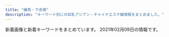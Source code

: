 ```yaml
---
title: "練馬・下赤塚"
description: "キーワード別にの巨乳アジアン・チャイナエステ嬢情報をまとめました。"
---
```


新着画像と新着キーワードをまとめています。
2021年02月09日の情報です。

<DmmAffiliateIns />
<KeywordTable
  shops={
    [
    {
        "img_links": [
            "http://tenpo2.iest.info/images/s1.jpg",
            "http://tenpo2.iest.info/photos/sites/25/2019/05/2019052301513957.jpg",
            "http://tenpo2.iest.info/photos/sites/25/2019/07/2019072405051973.jpg",
            "http://tenpo2.iest.info/images/info.jpg",
            "http://tenpo2.iest.info/images/s3.jpg",
            "http://tenpo2.iest.info/images/room1.jpg",
            "http://tenpo2.iest.info/images/room2.jpg",
            "http://tenpo2.iest.info/images/room4.jpg",
            "http://tenpo2.iest.info/photos/sites/25/2019/10/2019102807395780.jpg",
            "http://tenpo2.iest.info/images/s_staff.jpg",
            "http://tenpo2.iest.info/images/relax.jpg",
            "http://tenpo2.iest.info/photos/sites/25/2019/04/2019042608572293.jpg",
            "http://tenpo2.iest.info/images/mobile.jpg",
            "http://tenpo2.iest.info/photos/sites/25/2019/04/2019042906213045.jpg",
            "http://tenpo2.iest.info/photos/sites/25/2019/10/2019102807413363.jpg",
            "http://tenpo2.iest.info/photos/sites/25/2020/08/2020082020111794.jpg",
            "http://tenpo2.iest.info/photos/sites/25/2019/10/2019102807364817.jpg",
            "http://tenpo2.iest.info/images/s_pick.png",
            "http://tenpo2.iest.info/images/s_news.png",
            "http://tenpo2.iest.info/images/top.png",
            "http://tenpo2.iest.info/photos/sites/25/2020/08/2020082020101392.jpg",
            "http://tenpo2.iest.info/images/room3.jpg",
            "http://tenpo2.iest.info/photos/sites/25/2019/04/2019041206453392.jpg",
            "http://tenpo2.iest.info/images/new1.png"
        ],
        "url": "http://tenpo2.iest.info/",
        "keywords": {
            "C": 11,
            "87": 33,
            "86": 55,
            "85": 22,
            "D": 99
        },
        "name": "\u6e29",
        "station": "\u4e0a\u677f\u6a4b\u99c5\u5317\u53e3"
    },
    {
        "keywords": {
            "E": 4,
            "85": 2,
            "83": 1,
            "88": 1,
            "D": 8,
            "C": 19,
            "87": 5,
            "86": 3
        },
        "name": "\u59eb",
        "station": "\u6210\u5897\u99c5",
        "url": "http://anzu.abnavi.info/",
        "img_links": [
            "http://anzu.abnavi.info/images/top.jpg",
            "http://anzu.abnavi.info/photos/sites/35/2020/11/2020110503074787.jpg",
            "http://anzu.abnavi.info/photos/sites/35/2020/11/2020111701471573.jpg",
            "http://anzu.abnavi.info/images/end.png",
            "http://anzu.abnavi.info/images/s_news.png",
            "http://anzu.abnavi.info/images/room4.jpg",
            "http://anzu.abnavi.info/photos/sites/35/2020/11/2020111105580517.jpg",
            "http://anzu.abnavi.info/photos/sites/35/2021/02/2021020806393129.jpg",
            "http://anzu.abnavi.info/photos/sites/35/2020/11/2020110503074285.jpg",
            "http://anzu.abnavi.info/photos/sites/35/2021/01/2021010706402780.jpg",
            "http://anzu.abnavi.info/images/mobile.jpg",
            "http://anzu.abnavi.info/photos/sites/35/2020/10/2020103006583042.jpg",
            "http://anzu.abnavi.info/photos/sites/35/2020/10/2020103006583225.jpg",
            "http://anzu.abnavi.info/images/s_staff.jpg",
            "http://anzu.abnavi.info/images/news_bj3.jpg",
            "http://anzu.abnavi.info/photos/sites/35/2020/10/2020103006583256.jpg",
            "http://anzu.abnavi.info/images/room2.jpg",
            "http://anzu.abnavi.info/images/room3.jpg",
            "http://anzu.abnavi.info/photos/sites/35/2021/01/202101210807271.jpg",
            "http://anzu.abnavi.info/photos/sites/35/2021/01/2021012905114965.jpg",
            "http://anzu.abnavi.info/photos/sites/35/2020/10/2020103006583191.jpg",
            "http://anzu.abnavi.info/images/nbj3.jpg",
            "http://anzu.abnavi.info/images/room1.jpg",
            "http://anzu.abnavi.info/photos/sites/35/2020/11/2020111701471610.jpg",
            "http://anzu.abnavi.info/images/nbj1.jpg"
        ]
    },
    {
        "img_links": [
            "http://siesta.ests.jp/images/s-recriut.jpg",
            "http://siesta.ests.jp/images/mobile1.jpg",
            "http://siesta.ests.jp/images/news.jpg",
            "http://siesta.ests.jp/photos/sites/39/2021/01/2021011116333493.jpg",
            "http://siesta.ests.jp/photos/sites/39/2021/01/2021011116333321.jpg",
            "http://siesta.ests.jp/photos/sites/39/2021/01/2021011116333298.jpg",
            "http://siesta.ests.jp/images/acc1.jpg",
            "http://siesta.ests.jp/images/mobile.jpg",
            "http://siesta.ests.jp/images/pick.jpg",
            "http://siesta.ests.jp/images/s-staff.jpg",
            "http://siesta.ests.jp/images/info.jpg",
            "http://siesta.ests.jp/images/acc4.jpg",
            "http://siesta.ests.jp/images/top.png",
            "http://siesta.ests.jp/images/acc3.jpg",
            "http://siesta.ests.jp/images/acc2.jpg"
        ],
        "name": "\u30b7\u30a8\u30b9\u30bf",
        "keywords": {
            "D": 12,
            "88": 4,
            "85": 8
        },
        "station": "\u5927\u6cc9\u5b66\u5712\u99c5\u5317\u53e3",
        "url": "http://siesta.ests.jp/"
    },
    {
        "img_links": [
            "http://www.e-rakuraku.info/images/top.jpg",
            "http://www.e-rakuraku.info/images/tel.png",
            "http://www.e-rakuraku.info/images/g2.jpg",
            "http://www.e-rakuraku.info/images/nei_03.jpg",
            "http://www.e-rakuraku.info/images/tite-gallery.png",
            "http://www.e-rakuraku.info/images/sr.png",
            "http://www.e-rakuraku.info/images/tite-staff.png",
            "http://www.e-rakuraku.info/images/g5.jpg",
            "http://www.e-rakuraku.info/images/newt.png",
            "http://www.e-rakuraku.info/images/newfacet.png",
            "http://www.e-rakuraku.info/images/g1.jpg",
            "http://www.e-rakuraku.info/images/s1.png",
            "http://www.e-rakuraku.info/images/mobile.png",
            "http://www.e-rakuraku.info/images/huiyuan.png",
            "http://www.e-rakuraku.info/images/g0.jpg",
            "http://www.e-rakuraku.info/images/g3.jpg",
            "http://www.e-rakuraku.info/images/s2.png",
            "http://www.e-rakuraku.info/images/g4.jpg"
        ],
        "name": "\u697d\u697d",
        "url": "http://www.e-rakuraku.info/",
        "keywords": {
            "C": 13
        },
        "station": "\u4e2d\u6751\u6a4b\u99c5"
    },
    {
        "keywords": {
            "89": 2,
            "87": 1,
            "85": 1,
            "E": 1,
            "D": 3,
            "C": 1,
            "92": 2,
            "F": 1
        },
        "station": "\u7df4\u99ac\u99c5",
        "name": "\u591c\u306e\u30ac\u30fc\u30c7\u30f3",
        "img_links": [
            "http://koukoku.xyz/garden/css/staff06.jpg",
            "http://koukoku.xyz/garden/css/staff/staff06.jpg",
            "http://koukoku.xyz/garden/css/staff/staff05.jpg",
            "http://koukoku.xyz/garden/css/staff/staff002.jpg",
            "http://koukoku.xyz/garden/css/tel.png",
            "http://koukoku.xyz/garden/css/top04.jpg",
            "http://koukoku.xyz/garden/css/nav/nav03.png",
            "http://koukoku.xyz/garden/css/staff/staff004.jpg",
            "http://koukoku.xyz/garden/css/nav/nav06.png",
            "http://koukoku.xyz/garden/css/nav/nav04.png",
            "http://koukoku.xyz/garden/css/staff0002.jpg",
            "http://koukoku.xyz/garden/css/staff/staff05-b.jpg",
            "http://koukoku.xyz/garden/css/staff05.jpg",
            "http://koukoku.xyz/garden/css/staff/staff001.jpg",
            "http://koukoku.xyz/garden/css/left.jpg",
            "http://koukoku.xyz/garden/css/nav/nav05.png",
            "http://koukoku.xyz/garden/css/staff/staff003.jpg",
            "http://koukoku.xyz/garden/css/nav/nav01.png",
            "http://koukoku.xyz/garden/css/right.jpg",
            "http://koukoku.xyz/garden/css/staff001.jpg",
            "http://koukoku.xyz/garden/css/nav/nav02.png",
            "http://koukoku.xyz/garden/css/top01.jpg"
        ],
        "url": "http://koukoku.xyz/garden/"
    },
    {
        "keywords": {},
        "station": "\u4e0b\u8d64\u585a\u99c5\u5317\u53e3",
        "name": "\u7d05\u6708",
        "url": "http://www.es-kou.link/",
        "img_links": [
            "http://www.es-kou.link/images/b2.jpg",
            "http://www.es-kou.link/images/news.jpg",
            "http://www.es-kou.link/images/interior_t.jpg",
            "http://www.es-kou.link/images/3.jpg",
            "http://www.es-kou.link/images/mobile.jpg",
            "http://www.es-kou.link/img/nana1.jpg",
            "http://www.es-kou.link/images/1.jpg",
            "http://www.es-kou.link/images/info.png",
            "http://www.es-kou.link/images/2.jpg",
            "http://www.es-kou.link/images/int2.png",
            "http://www.es-kou.link/images/s1.png",
            "http://www.es-kou.link/img/satomi1.jpg",
            "http://www.es-kou.link/images/head.jpg",
            "http://www.es-kou.link/images/staff_t.jpg",
            "http://www.es-kou.link/images/b1.jpg",
            "http://www.es-kou.link/images/int1.png",
            "http://www.es-kou.link/img/mimi1.jpg",
            "http://www.es-kou.link/images/sys1.jpg",
            "http://www.es-kou.link/images/sys3.png",
            "http://www.es-kou.link/images/sys2.jpg"
        ]
    },
    {
        "station": "\u7df4\u99ac\u99c5",
        "keywords": {
            "89": 3,
            "C": 1,
            "87": 1,
            "D": 1
        },
        "name": "\u7518\u3048\u3093\u574a",
        "img_links": [
            "http://amaen.rankuens.com/css/staff/staff-01.jpg",
            "http://amaen.rankuens.com/css/staff/naiyo02.png",
            "http://amaen.rankuens.com/css/nav/nav05.png",
            "http://amaen.rankuens.com/css/right.png",
            "http://amaen.rankuens.com/css/head.jpg",
            "http://amaen.rankuens.com/css/nav/nav01.png",
            "http://amaen.rankuens.com/css/top01.jpg",
            "http://amaen.rankuens.com/css/nav/nav03.png",
            "http://amaen.rankuens.com/css/left.png",
            "http://amaen.rankuens.com/css/top04.jpg",
            "http://amaen.rankuens.com/css/top02.jpg",
            "http://amaen.rankuens.com/css/staff/naiyo01.png",
            "http://amaen.rankuens.com/css/staff/staff-02.jpg",
            "http://amaen.rankuens.com/css/staff/staff-003.jpg",
            "http://amaen.rankuens.com/css/staff/staff-004.jpg",
            "http://amaen.rankuens.com/css/nav/nav04.png",
            "http://amaen.rankuens.com/css/nav/nav06.png",
            "http://amaen.rankuens.com/css/nav/nav02.png"
        ],
        "url": "http://amaen.rankuens.com/"
    },
    {
        "station": "\u65b0\u685c\u53f0\u99c5",
        "img_links": [
            "https://static.wixstatic.com/media/56292f_3dc196c69ac04338b46a28f7dc0f4df2.jpg",
            "https://static.wixstatic.com/media/73ea4e_73ca4971bac34776a53c8b09526abe0d~mv2.jpg",
            "https://static.wixstatic.com/media/56292f_4d626237c2cd4806b0251dae4554758e.jpg",
            "https://static.wixstatic.com/media/73ea4e_4f276738c0354f93b87840e2d55be62b~mv2.png"
        ],
        "keywords": {},
        "url": "https://1270791003.wixsite.com/mysite/",
        "name": "\u697d\u3005"
    },
    {
        "station": "\u77f3\u795e\u4e95\u516c\u5712\u99c5\u5357\u53e3",
        "url": "http://aroma-p.info/",
        "keywords": {},
        "img_links": [],
        "name": "AROMA PLAZA \u30a2\u30ed\u30de\u30d7\u30e9\u30b6"
    },
    {
        "url": "http://moonlove.est-u.com/",
        "station": "\u7df4\u99ac\u99c5\u5317\u53e3",
        "name": "\u6708\u306e\u604b",
        "img_links": [
            "http://moonlove.est-u.com/images/index_15.jpg",
            "http://moonlove.est-u.com/staff/ayumi.jpg",
            "http://moonlove.est-u.com/images/index_07.jpg",
            "http://moonlove.est-u.com/images/index_02.jpg",
            "http://moonlove.est-u.com/images/index_10.jpg",
            "http://moonlove.est-u.com/images/s1.jpg",
            "http://moonlove.est-u.com/images/index_05.jpg",
            "http://moonlove.est-u.com/images/index_08.jpg",
            "http://moonlove.est-u.com/images/s8.jpg",
            "http://moonlove.est-u.com/images/index_17.jpg",
            "http://moonlove.est-u.com/images/index_12.jpg",
            "http://moonlove.est-u.com/images/index_19.jpg",
            "http://moonlove.est-u.com/images/index_04.jpg",
            "http://moonlove.est-u.com/staff/kaori.jpg",
            "http://moonlove.est-u.com/images/icon_000.jpg",
            "http://moonlove.est-u.com/images/s3.jpg",
            "http://moonlove.est-u.com/images/s4.jpg",
            "http://moonlove.est-u.com/images/staff_09.jpg",
            "http://moonlove.est-u.com/images/s6.jpg",
            "http://moonlove.est-u.com/images/index1_06.jpg",
            "http://moonlove.est-u.com/images/index3_06.jpg",
            "http://moonlove.est-u.com/images/index2_06.jpg",
            "http://moonlove.est-u.com/staff/sakura.jpg",
            "http://moonlove.est-u.com/images/index_16.jpg",
            "http://moonlove.est-u.com/staff/miki.jpg",
            "http://moonlove.est-u.com/images/s5.jpg",
            "http://moonlove.est-u.com/images/index_13.jpg",
            "http://moonlove.est-u.com/staff/nami.jpg",
            "http://moonlove.est-u.com/images/index_14.jpg"
        ],
        "keywords": {
            "C": 7
        }
    },
    {
        "station": "\u4e0b\u8d64\u585a\u99c5\u5317\u53e3",
        "url": "http://c-sakura.work/",
        "keywords": {},
        "name": "\u9577\u4e45*\u3061\u3087\u3046\u304d\u3085\u3046",
        "img_links": [
            "http://c-sakura.work/img/yuri1.jpg",
            "http://c-sakura.work/images/sys1.png",
            "http://c-sakura.work/images/2.jpg",
            "http://c-sakura.work/images/1.jpg",
            "http://c-sakura.work/images/interior_t.jpg",
            "http://c-sakura.work/images/int1.png",
            "http://c-sakura.work/images/news.png",
            "http://c-sakura.work/images/mobile.jpg",
            "http://c-sakura.work/images/tel.jpg",
            "http://c-sakura.work/images/int2.png",
            "http://c-sakura.work/img/yuyu1.jpg",
            "http://c-sakura.work/images/staff_t.jpg",
            "http://c-sakura.work/img/ami1.jpg",
            "http://c-sakura.work/images/info.png",
            "http://c-sakura.work/images/sisu.png",
            "http://c-sakura.work/images/head.jpg",
            "http://c-sakura.work/images/3.jpg"
        ]
    },
    {
        "name": "\u6696\u5fc3",
        "url": "http://www.hi-msg.com/dansin/",
        "station": "\u3068\u304d\u308f\u53f0\u99c5\u5357\u53e3",
        "keywords": {},
        "img_links": [
            "http://www.hi-msg.com/dansin/images/p-1.jpg",
            "http://www.hi-msg.com/dansin/images/end1.jpg",
            "http://www.hi-msg.com/dansin/images/top.jpg",
            "http://www.hi-msg.com/dansin/images/mobile.jpg",
            "http://www.hi-msg.com/dansin/images/p-6.jpg",
            "http://www.hi-msg.com/dansin/images/p-8.jpg",
            "http://www.hi-msg.com/dansin/images/p-5-1.jpg",
            "http://www.hi-msg.com/dansin/images/p-2-1.jpg",
            "http://www.hi-msg.com/dansin/images/p-7.jpg",
            "http://www.hi-msg.com/dansin/images/p-4-1.jpg",
            "http://www.hi-msg.com/dansin/images/p-6-1.jpg",
            "http://www.hi-msg.com/dansin/images/p-2.jpg",
            "http://www.hi-msg.com/dansin/images/nav.jpg",
            "http://www.hi-msg.com/dansin/images/s_face.jpg",
            "http://www.hi-msg.com/dansin/images/1.jpg",
            "http://www.hi-msg.com/dansin/images/s_news.jpg",
            "http://www.hi-msg.com/dansin/images/p-1-1.jpg",
            "http://www.hi-msg.com/dansin/images/s_info.jpg",
            "http://www.hi-msg.com/dansin/images/top1.jpg",
            "http://www.hi-msg.com/dansin/images/p-5.jpg",
            "http://www.hi-msg.com/dansin/images/s_pick.jpg",
            "http://www.hi-msg.com/dansin/images/p-4.jpg"
        ]
    },
    {
        "name": "\u30de\u30fc\u30ac\u30ec\u30c3\u30c8",
        "keywords": {
            "D": 84,
            "88": 24,
            "F": 12,
            "85": 36,
            "86": 24,
            "E": 36,
            "87": 12
        },
        "img_links": [
            "http://margaret.ests.jp/images/s_service.png",
            "http://margaret.ests.jp/images/s_pick.jpg",
            "http://margaret.ests.jp/photos/sites/29/2021/01/2021011511194654.jpg",
            "http://margaret.ests.jp/images/service4.jpg",
            "http://margaret.ests.jp/images/s_staff.png",
            "http://margaret.ests.jp/images/service3.jpg",
            "http://margaret.ests.jp/images/room4.jpg",
            "http://margaret.ests.jp/photos/sites/29/2020/08/2020080615352994.jpeg",
            "http://margaret.ests.jp/images/room3.jpg",
            "http://margaret.ests.jp/images/info.jpg",
            "http://margaret.ests.jp/photos/sites/29/2020/04/202004102157462.jpeg",
            "http://margaret.ests.jp/images/room2.jpg",
            "http://margaret.ests.jp/photos/sites/29/2020/06/202006301829174.jpeg",
            "http://margaret.ests.jp/photos/sites/29/2020/08/2020082222274080.jpeg",
            "http://margaret.ests.jp/photos/sites/29/2020/06/2020062814010219.jpeg",
            "http://margaret.ests.jp/images/room1.jpg",
            "http://margaret.ests.jp/images/top.jpg",
            "http://margaret.ests.jp/images/service2.jpg",
            "http://margaret.ests.jp/images/s_news.jpg",
            "http://margaret.ests.jp/photos/sites/29/2020/03/2020032709162529.jpg",
            "http://margaret.ests.jp/images/service1.jpg",
            "http://margaret.ests.jp/photos/sites/29/2020/04/2020041014190824.jpg",
            "http://margaret.ests.jp/photos/sites/29/2020/04/2020040205541033.jpg",
            "http://margaret.ests.jp/photos/sites/29/2020/04/202004081414540.jpg",
            "http://margaret.ests.jp/photos/sites/29/2020/05/202005281752578.jpg",
            "http://margaret.ests.jp/images/mobile.jpg"
        ],
        "url": "http://margaret.ests.jp/",
        "station": "\u685c\u53f0\u99c5\u5317\u53e3"
    },
    {
        "station": "\u4e0b\u8d64\u585a\u99c5\u5317\u53e3",
        "img_links": [
            "http://www.hanaest.net/images/r1.jpg",
            "http://www.hanaest.net/images/r2.jpg",
            "http://www.hanaest.net/images/ttl_qj.png",
            "http://www.hanaest.net/images/s2.jpg",
            "http://www.hanaest.net/up/uploads/20171005214644212.jpg",
            "http://www.hanaest.net/up/uploads/20161009222712tomo.jpg",
            "http://www.hanaest.net/up/uploads/20161128220158nao.jpg",
            "http://www.hanaest.net/images/header_bg.png",
            "http://www.hanaest.net/images/qj.png",
            "http://www.hanaest.net/images/news.png",
            "http://www.hanaest.net/up/uploads/20170621202142mimi.jpg",
            "http://www.hanaest.net/images/ttl_price.png",
            "http://www.hanaest.net/up/uploads/20171017081729nana.jpg",
            "http://www.hanaest.net/images/ttl_staff.png"
        ],
        "url": "http://www.hanaest.net/",
        "name": "\u83ef\uff5e\u306f\u306a\uff5e",
        "keywords": {}
    },
    {
        "img_links": [
            "http://www.relaxes.info/up/uploads/2017071800271212.jpg",
            "http://www.relaxes.info/images/ttl_staff.png",
            "http://www.relaxes.info/images/price.jpg",
            "http://www.relaxes.info/images/header_bg.png",
            "http://www.relaxes.info/images/s1.png",
            "http://www.relaxes.info/images/t1.png",
            "http://www.relaxes.info/images/ttl_price.png",
            "http://www.relaxes.info/up/uploads/20180315212810me.jpg",
            "http://www.relaxes.info/images/ttl_qj.png",
            "http://www.relaxes.info/up/uploads/20201028211704mm.jpg",
            "http://www.relaxes.info/images/rec.png",
            "http://www.relaxes.info/images/t2.png",
            "http://www.relaxes.info/images/info.jpg"
        ],
        "name": "\u8776",
        "keywords": {},
        "url": "http://www.relaxes.info/",
        "station": "\u4e0a\u677f\u6a4b\u99c5\u5317\u53e3"
    },
    {
        "img_links": [
            "http://www.es-yas.click/img/aya1.jpg",
            "http://www.es-yas.click/images/mobile.jpg",
            "http://www.es-yas.click/images/int2.png",
            "http://www.es-yas.click/images/s1.png",
            "http://www.es-yas.click/images/sirase.jpg",
            "http://www.es-yas.click/images/news.jpg",
            "http://www.es-yas.click/images/sys1.png",
            "http://www.es-yas.click/images/interior_t.jpg",
            "http://www.es-yas.click/images/info.png",
            "http://www.es-yas.click/images/3.jpg",
            "http://www.es-yas.click/images/head.jpg",
            "http://www.es-yas.click/images/1.jpg",
            "http://www.es-yas.click/images/sys2.png",
            "http://www.es-yas.click/images/ac1.png",
            "http://www.es-yas.click/images/int1.png",
            "http://www.es-yas.click/images/staff_t.jpg",
            "http://www.es-yas.click/img/sayuri1.jpg",
            "http://www.es-yas.click/images/tel.jpg",
            "http://www.es-yas.click/img/risa1.jpg",
            "http://www.es-yas.click/images/newface.png",
            "http://www.es-yas.click/images/2.jpg"
        ],
        "name": "\u30b9\u30a6\u30a3\u30fc\u30c8",
        "station": "\u4e2d\u6751\u6a4b\u99c5\u5357\u53e3",
        "url": "http://www.es-yas.click/",
        "keywords": {}
    },
    {
        "name": "\u7dd1",
        "keywords": {
            "D": 2,
            "F": 2,
            "88": 3,
            "87": 5,
            "C": 16,
            "89": 1,
            "E": 5
        },
        "img_links": [
            "http://midori-massage.work/img/ss3.jpg",
            "http://midori-massage.work/img/ss20.jpg",
            "http://midori-massage.work/img/ss33.jpg",
            "http://midori-massage.work/img/ss19.jpg",
            "http://midori-massage.work/img/st56.jpg",
            "http://midori-massage.work/img/ss40.jpg",
            "http://midori-massage.work/img/ss12.jpg",
            "http://midori-massage.work/img/s50.png",
            "http://midori-massage.work/img/a3.jpg",
            "http://midori-massage.work/img/st50.jpg",
            "http://midori-massage.work/img/ss46.jpg",
            "http://midori-massage.work/img/st55.jpg",
            "http://midori-massage.work/img/ss45.jpg",
            "http://midori-massage.work/img/st52.jpg",
            "http://midori-massage.work/img/ss13.jpg",
            "http://midori-massage.work/img/ss21.jpg",
            "http://midori-massage.work/img/a1.jpg",
            "http://midori-massage.work/img/ss14.jpg",
            "http://midori-massage.work/img/s47.png",
            "http://midori-massage.work/img/s52.png",
            "http://midori-massage.work/img/ss8.jpg",
            "http://midori-massage.work/img/ss37.jpg",
            "http://midori-massage.work/img/ss42.jpg",
            "http://midori-massage.work/img/ss44.jpg",
            "http://midori-massage.work/img/ss54.jpg",
            "http://midori-massage.work/img/ss38.jpg",
            "http://midori-massage.work/img/ss16.jpg",
            "http://midori-massage.work/img/botton.jpg",
            "http://midori-massage.work/img/ss51.jpg",
            "http://midori-massage.work/img/ss57.jpg",
            "http://midori-massage.work/img/ss4.jpg",
            "http://midori-massage.work/img/ss30.jpg",
            "http://midori-massage.work/img/ss23.jpg",
            "http://midori-massage.work/img/s56.png",
            "http://midori-massage.work/img/ss6.jpg",
            "http://midori-massage.work/img/ss28.jpg",
            "http://midori-massage.work/img/ss41.jpg",
            "http://midori-massage.work/img/ss43.jpg",
            "http://midori-massage.work/img/ss52.jpg",
            "http://midori-massage.work/img/ss25.jpg",
            "http://midori-massage.work/img/ss26.jpg",
            "http://midori-massage.work/img/ss50.jpg",
            "http://midori-massage.work/img/ss49.jpg",
            "http://midori-massage.work/img/fla-2.jpg",
            "http://midori-massage.work/img/ss9.jpg",
            "http://midori-massage.work/img/s55.png",
            "http://midori-massage.work/img/ss55.jpg",
            "http://midori-massage.work/img/st53.jpg",
            "http://midori-massage.work/img/ss34.jpg",
            "http://midori-massage.work/img/ss29.jpg",
            "http://midori-massage.work/img/ss17.jpg",
            "http://midori-massage.work/img/ss5.jpg",
            "http://midori-massage.work/img/st056.jpg",
            "http://midori-massage.work/img/ss32.jpg",
            "http://midori-massage.work/img/st49.jpg",
            "http://midori-massage.work/img/s54.png",
            "http://midori-massage.work/img/ss48.jpg",
            "http://midori-massage.work/img/st54.jpg",
            "http://midori-massage.work/img/s57.png",
            "http://midori-massage.work/img/ss7.jpg",
            "http://midori-massage.work/img/ss36.jpg",
            "http://midori-massage.work/img/ss15.jpg",
            "http://midori-massage.work/img/ss2.jpg",
            "http://midori-massage.work/img/ss35.jpg",
            "http://midori-massage.work/img/ss47.jpg",
            "http://midori-massage.work/img/ss1.jpg",
            "http://midori-massage.work/img/st57.jpg",
            "http://midori-massage.work/img/s49.png",
            "http://midori-massage.work/img/ss39.jpg",
            "http://midori-massage.work/img/ss24.jpg",
            "http://midori-massage.work/img/mo.png",
            "http://midori-massage.work/img/ss22.jpg",
            "http://midori-massage.work/img/fla-1.jpg",
            "http://midori-massage.work/img/ss53.jpg",
            "http://midori-massage.work/img/ss56.jpg",
            "http://midori-massage.work/img/st47.jpg",
            "http://midori-massage.work/img/ss31.jpg",
            "http://midori-massage.work/img/s53.png",
            "http://midori-massage.work/img/ss10.jpg",
            "http://midori-massage.work/img/ss18.jpg",
            "http://midori-massage.work/img/a2.jpg"
        ],
        "station": "\u8981\u753a\u99c55\u756a\u51fa\u53e3",
        "url": "http://midori-massage.work/"
    },
    {
        "url": "http://giuytor.xyz/",
        "keywords": {
            "\u4e73": 9
        },
        "img_links": [
            "http://giuytor.xyz/uploads/201210/1-2012101602095L.jpg",
            "http://giuytor.xyz/webstyle/line2.png",
            "http://giuytor.xyz/webstyle/sign.png",
            "http://giuytor.xyz/uploads/201210/1-201210163253163.jpg",
            "http://giuytor.xyz/webstyle/line3.png",
            "http://giuytor.xyz/webstyle/line6.png",
            "http://giuytor.xyz/webstyle/sign(2).png",
            "http://giuytor.xyz/webstyle/line5.png",
            "http://giuytor.xyz/uploads/201026/1-2010261A409633.jpg",
            "http://giuytor.xyz/webstyle/call(1).jpg",
            "http://giuytor.xyz/webstyle/mobile_01.png",
            "http://giuytor.xyz/uploads/201027/1-20102G2423W16.jpg",
            "http://giuytor.xyz/uploads/201027/1-20102G24150649.jpg",
            "http://giuytor.xyz/webstyle/mobile_02.png",
            "http://giuytor.xyz/uploads/201030/1-201030101635910.jpg",
            "http://giuytor.xyz/uploads/201027/1-20102G24336356.jpg",
            "http://giuytor.xyz/webstyle/sign(1).png",
            "http://giuytor.xyz/uploads/201026/1-2010261A21I03.jpg",
            "http://giuytor.xyz/uploads/201026/1-201026164952248.jpg",
            "http://giuytor.xyz/uploads/201112/1-20111210002S57.jpg",
            "http://giuytor.xyz/webstyle/line4.png",
            "http://giuytor.xyz/uploads/201027/1-20102G24525a5.jpg",
            "http://giuytor.xyz/webstyle/call.jpg",
            "http://giuytor.xyz/uploads/201027/1-20102G24601461.jpg",
            "http://giuytor.xyz/webstyle/notice.png",
            "http://giuytor.xyz/webstyle/line1.png",
            "http://giuytor.xyz/uploads/201027/1-20102G24422144.jpg"
        ],
        "name": "\u30d0\u30d3",
        "station": "\u7df4\u99ac\u99c5A1\u51fa\u53e3"
    },
    {
        "keywords": {
            "D": 4,
            "86": 3,
            "87": 1
        },
        "img_links": [
            "http://www.seoul.esjp.info/img/nav-001.png",
            "http://www.seoul.esjp.info/img/change-006.png",
            "http://www.seoul.esjp.info/img/foot.png",
            "http://www.seoul.esjp.info/files/001.jpg",
            "http://www.seoul.esjp.info/img/change-001.png",
            "http://www.seoul.esjp.info/files/010.jpg",
            "http://www.seoul.esjp.info/img/nav-006.png",
            "http://www.seoul.esjp.info/files/006.jpg",
            "http://www.seoul.esjp.info/img/change-002.png",
            "http://www.seoul.esjp.info/img/recuit.png",
            "http://www.seoul.esjp.info/files/008.jpg",
            "http://www.seoul.esjp.info/files/004.jpg",
            "http://www.seoul.esjp.info/img/nav-004.png",
            "http://www.seoul.esjp.info/img/change-004.png",
            "http://www.seoul.esjp.info/files/011.jpg",
            "http://www.seoul.esjp.info/files/012.jpg",
            "http://www.seoul.esjp.info/img/nav-005.png",
            "http://www.seoul.esjp.info/img/main-top01.png",
            "http://www.seoul.esjp.info/files/013.jpg",
            "http://www.seoul.esjp.info/img/main-top03.png",
            "http://www.seoul.esjp.info/files/003.jpg",
            "http://www.seoul.esjp.info/img/change-005.png",
            "http://www.seoul.esjp.info/img/change-003.png",
            "http://www.seoul.esjp.info/files/005.jpg",
            "http://www.seoul.esjp.info/img/nav-003.png",
            "http://www.seoul.esjp.info/img/head.png",
            "http://www.seoul.esjp.info/files/015.jpg",
            "http://www.seoul.esjp.info/img/nav-002.png",
            "http://www.seoul.esjp.info/files/007.jpg"
        ],
        "name": "\u7652\u3057\u306e\u90e8\u5c4b",
        "url": "http://www.seoul.esjp.info/",
        "station": "\u7df4\u99ac\u99c5\u897f\u53e3"
    },
    {
        "station": "\u6771\u6b66\u7df4\u99ac\u99c5\u5317\u53e3",
        "url": "http://nymphe-est.biz/",
        "name": "\u59eb\u306e\u3086\u3073\u3055\u304d",
        "img_links": [
            "http://nymphe-est.biz/images/spt.png",
            "http://nymphe-est.biz/images/bur.jpg",
            "http://nymphe-est.biz/images/tit4.jpg",
            "http://nymphe-est.biz/images/top.png",
            "http://nymphe-est.biz/images/bul.jpg",
            "http://nymphe-est.biz/images/m2.png",
            "http://nymphe-est.biz/images/m5.png",
            "http://nymphe-est.biz/images/tit6.jpg",
            "http://nymphe-est.biz/images/m6.png",
            "http://nymphe-est.biz/images/m4.png",
            "http://nymphe-est.biz/images/cg01.jpg",
            "http://nymphe-est.biz/images/stat.jpg",
            "http://nymphe-est.biz/images/tm.jpg",
            "http://nymphe-est.biz/images/accl.jpg",
            "http://nymphe-est.biz/images/no.png",
            "http://nymphe-est.biz/images/fla.jpg",
            "http://nymphe-est.biz/images/tit5.jpg",
            "http://nymphe-est.biz/images/tit3.jpg",
            "http://nymphe-est.biz/images/tit2.jpg",
            "http://nymphe-est.biz/images/stal.jpg",
            "http://nymphe-est.biz/images/m3.png",
            "http://nymphe-est.biz/images/cg03.jpg",
            "http://nymphe-est.biz/images/m1.png",
            "http://nymphe-est.biz/images/cg02.jpg"
        ],
        "keywords": {
            "E": 1,
            "D": 2
        }
    },
    {
        "img_links": [
            "http://mannmaru.xyz/uploads/210105/1-210105124QM16.jpg",
            "http://mannmaru.xyz/uploads/201006/1-201006104306102.jpg",
            "http://mannmaru.xyz/style/images/room1.jpg",
            "http://mannmaru.xyz/uploads/210201/1-21020110402L62.jpg",
            "http://mannmaru.xyz/uploads/201214/1-201214140532633.jpg",
            "http://mannmaru.xyz/style/images/staff_line.png",
            "http://mannmaru.xyz/uploads/201112/1-2011120U33N31.jpg",
            "http://mannmaru.xyz/uploads/210201/1-210201104555H2.jpg",
            "http://mannmaru.xyz/uploads/210118/1-21011P91210456.jpg",
            "http://mannmaru.xyz/plus/images/room5.jpg",
            "http://mannmaru.xyz/uploads/201020/1-2010200TF4347.jpg",
            "http://mannmaru.xyz/uploads/201111/1-201111132553140.jpg",
            "http://mannmaru.xyz/style/images/mobile.jpg",
            "http://mannmaru.xyz/style/images/girl-z1.jpg",
            "http://mannmaru.xyz/uploads/201112/1-2011120U32Q21.jpg",
            "http://mannmaru.xyz/uploads/200908/1-200ZQ30412239.jpg",
            "http://mannmaru.xyz/uploads/201020/1-2010200TG3423.jpg",
            "http://mannmaru.xyz/uploads/201106/1-201106163411121.jpg",
            "http://mannmaru.xyz/uploads/201028/1-20102Q24S0942.jpg",
            "http://mannmaru.xyz/uploads/201111/1-2011111325441M.jpg",
            "http://mannmaru.xyz/uploads/201130/1-20113009355I62.jpg",
            "http://mannmaru.xyz/style/images/room2.jpg",
            "http://mannmaru.xyz/uploads/201010/1-2010101A4532c.jpg",
            "http://mannmaru.xyz/uploads/201020/1-2010200T649248.jpg",
            "http://mannmaru.xyz/uploads/201130/1-20113009354V96.jpg",
            "http://mannmaru.xyz/style/images/room4.jpg",
            "http://mannmaru.xyz/uploads/210201/1-210201103ZbG.jpg",
            "http://mannmaru.xyz/uploads/200908/1-200ZQ30400545.jpg",
            "http://mannmaru.xyz/uploads/210115/1-2101151H414522.jpg",
            "http://mannmaru.xyz/uploads/201028/1-20102Q24PXb.jpg",
            "http://mannmaru.xyz/uploads/200930/1-200930092325118.jpg",
            "http://mannmaru.xyz/style/images/top.png",
            "http://mannmaru.xyz/uploads/210201/1-2102011039521I.jpg",
            "http://mannmaru.xyz/style/images/dt.jpg",
            "http://mannmaru.xyz/uploads/210118/1-21011P9140L03.jpg",
            "http://mannmaru.xyz/uploads/201106/1-201106163420503.jpg",
            "http://mannmaru.xyz/uploads/201026/1-201026095440P8.jpg",
            "http://mannmaru.xyz/uploads/201214/1-2012141405532C.jpg",
            "http://mannmaru.xyz/uploads/201028/1-20102Q24R2Y7.jpg",
            "http://mannmaru.xyz/uploads/200930/1-20093009233O42.jpg",
            "http://mannmaru.xyz/uploads/200912/1-200912152551K9.jpg",
            "http://mannmaru.xyz/style/images/room3.jpg",
            "http://mannmaru.xyz/style/images/bj3.png",
            "http://mannmaru.xyz/uploads/201226/1-20122616061Aa.jpg",
            "http://mannmaru.xyz/uploads/201006/1-201006104331a4.jpg",
            "http://mannmaru.xyz/uploads/210105/1-210105124T2148.jpg",
            "http://mannmaru.xyz/uploads/201130/1-20113009352G24.jpg",
            "http://mannmaru.xyz/uploads/200930/1-200930092346129.jpg",
            "http://mannmaru.xyz/uploads/210105/1-210105124S0643.jpg",
            "http://mannmaru.xyz/uploads/201212/1-201212152243942.jpg",
            "http://mannmaru.xyz/uploads/210201/1-21020110453K96.jpg",
            "http://mannmaru.xyz/uploads/201006/1-201006104323245.jpg",
            "http://mannmaru.xyz/uploads/201112/1-2011120U259211.jpg",
            "http://mannmaru.xyz/style/images/girl-z2.jpg",
            "http://mannmaru.xyz/uploads/201214/1-201214140544N0.jpg",
            "http://mannmaru.xyz/uploads/201111/1-201111132535H6.jpg",
            "http://mannmaru.xyz/uploads/200908/1-200ZQ304213L.jpg",
            "http://mannmaru.xyz/uploads/201106/1-2011061633492c.jpg",
            "http://mannmaru.xyz/style/images/end.jpg",
            "http://mannmaru.xyz/uploads/210118/1-21011P913545J.jpg",
            "http://mannmaru.xyz/uploads/210201/1-210201104603c3.jpg"
        ],
        "url": "http://mannmaru.xyz/",
        "name": "\u5348\u5f8c\u306e\u591c",
        "keywords": {
            "C": 26,
            "E": 1,
            "D": 18,
            "94": 1,
            "G": 1,
            "88": 1,
            "86": 18
        },
        "station": "\u6210\u5897\u99c5\u5317\u53e3"
    },
    {
        "img_links": [
            "https://kachofugetsu.ests.jp/images/link_nav02.jpg",
            "https://kachofugetsu.ests.jp/images/room2.jpg",
            "https://kachofugetsu.ests.jp/images/footer.jpg",
            "https://kachofugetsu.ests.jp/images/room4.jpg",
            "https://kachofugetsu.ests.jp/photos/sites/18/2021/01/2021011210015951.jpg",
            "https://kachofugetsu.ests.jp/images/tit_staff.jpg",
            "https://kachofugetsu.ests.jp/images/link_nav04.jpg",
            "https://kachofugetsu.ests.jp/photos/sites/18/2021/01/2021011210015989.jpg",
            "https://kachofugetsu.ests.jp/images/link_nav01.jpg",
            "https://kachofugetsu.ests.jp/images/link_nav05.jpg",
            "https://kachofugetsu.ests.jp/images/link_nav06.jpg",
            "https://kachofugetsu.ests.jp/photos/sites/18/2021/01/2021011210020128.jpg",
            "https://kachofugetsu.ests.jp/images/tit_news.png",
            "https://kachofugetsu.ests.jp/images/room1.jpg",
            "https://kachofugetsu.ests.jp/photos/sites/18/2021/01/2021011210020045.jpg",
            "https://kachofugetsu.ests.jp/images/room3.jpg",
            "https://kachofugetsu.ests.jp/images/link_nav03.jpg",
            "https://kachofugetsu.ests.jp/images/top.jpg"
        ],
        "station": "\u6210\u5897\u99c5",
        "url": "https://kachofugetsu.ests.jp/",
        "name": "\u82b1\u9ce5\u98a8\u6708",
        "keywords": {
            "86": 10,
            "D": 20,
            "C": 11,
            "85": 10
        }
    },
    {
        "img_links": [
            "http://www.nerima-rose.com/images/staff/17/riri.jpg",
            "http://www.nerima-rose.com/images/shop/11.jpg",
            "http://www.nerima-rose.com/images/rosa-sys_04.jpg",
            "http://www.nerima-rose.com/images/images/sys2018_06.jpg",
            "http://www.nerima-rose.com/images/rosa-sys_09a.jpg",
            "http://www.nerima-rose.com/images/sys3.jpg",
            "http://www.nerima-rose.com/images/staff/16/misaki2.jpg",
            "http://www.nerima-rose.com/images/index-rosa_09.jpg",
            "http://www.nerima-rose.com/images/nav/nav-acc.jpg",
            "http://www.nerima-rose.com/images/aroma/r1.jpg",
            "http://www.nerima-rose.com/images/aroma/r3.jpg",
            "http://www.nerima-rose.com/images/shop/h1.jpg",
            "http://www.nerima-rose.com/images/shop/4/s1.jpg",
            "http://www.nerima-rose.com/images/rosa-pindao_09.jpg",
            "http://www.nerima-rose.com/images/aroma/r2.jpg",
            "http://www.nerima-rose.com/images/shop/3/sh1.jpg",
            "http://www.nerima-rose.com/images/staff/17/2/ena.jpg",
            "http://www.nerima-rose.com/images/staff/17/2/nana.png",
            "http://www.nerima-rose.com/images/index-rosa_02.jpg",
            "http://www.nerima-rose.com/images/staff/16/kaori2.jpg",
            "http://www.nerima-rose.com/images/staff/16/aya2.jpg",
            "http://www.nerima-rose.com/images/nav/nav-rec.jpg",
            "http://www.nerima-rose.com/images/images/sys2018_03.jpg",
            "http://www.nerima-rose.com/cgi-bin/topics/img/16-1.jpg",
            "http://www.nerima-rose.com/images/index-rosa_04.jpg",
            "http://www.nerima-rose.com/images/rosa-pindao_07.jpg",
            "http://www.nerima-rose.com/images/staff/17/2/kina.jpg"
        ],
        "name": "ROSE",
        "url": "http://www.nerima-rose.com/",
        "keywords": {
            "C": 8
        },
        "station": "\u7df4\u99ac\u99c5\u5357\u53e3"
    },
    {
        "name": "Kawaii\u604b\u4eba",
        "url": "http://www.kawaii.mensest.com/",
        "img_links": [
            "http://www.kawaii.mensest.com/images/icon_tel.png",
            "http://www.kawaii.mensest.com/images/btn2.png",
            "http://www.kawaii.mensest.com/images/icon_staff.png",
            "http://www.kawaii.mensest.com/common/images/photo02.jpg",
            "http://www.kawaii.mensest.com/images/icon_concept.png",
            "http://www.kawaii.mensest.com/common/images/photo01.jpg",
            "http://www.kawaii.mensest.com/files/012.jpg",
            "http://www.kawaii.mensest.com/files/009.jpg",
            "http://www.kawaii.mensest.com/files/010.jpg",
            "http://www.kawaii.mensest.com/files/011.jpg",
            "http://www.kawaii.mensest.com/images/icon_top.png",
            "http://www.kawaii.mensest.com/images/end-info.png",
            "http://www.kawaii.mensest.com/images/mainImg_sub.jpg",
            "http://www.kawaii.mensest.com/images/icon_info.png",
            "http://www.kawaii.mensest.com/common/images/photo03.jpg"
        ],
        "keywords": {
            "87": 4,
            "D": 4
        },
        "station": "\u7df4\u99ac\u99c5\u4e2d\u592e\u53e3"
    },
    {
        "station": "\u5927\u6cc9\u5b66\u5712\u99c5",
        "url": "http://lachesis.este88.com/",
        "keywords": {
            "C": 4,
            "93": 1,
            "87": 1,
            "G": 1,
            "95": 1,
            "88": 1,
            "91": 2,
            "83": 2,
            "84": 1,
            "80": 1,
            "F": 3,
            "86": 1,
            "D": 3
        },
        "name": "\u30e9\u30b1\u30b7\u30b9\u5927\u6cc9\u5b66\u5712",
        "img_links": [
            "http://lachesis.este88.com/gals/miku1.jpg",
            "https://lachesis.este88.com/images/info5.jpg",
            "http://lachesis.este88.com/gals/minami1.jpg",
            "http://lachesis.este88.com/images/info5.jpg",
            "http://lachesis.este88.com/gals/narumi1.jpg",
            "http://lachesis.este88.com/gals/miku3.jpg",
            "http://lachesis.este88.com/gals/narumi2.jpg",
            "http://lachesis.este88.com/gals/tumugi1.jpg",
            "http://lachesis.este88.com/gals/miho3.jpg",
            "http://lachesis.este88.com/images/sysh3bar.png",
            "http://momipara.jp/img/link/momi234.jpg",
            "https://lachesis.este88.com/gals/miho1.jpg",
            "http://lachesis.este88.com/gals/tumugi2.jpg",
            "http://lachesis.este88.com/gals/rinnka2.jpg",
            "http://lachesis.este88.com/gals/minami2.jpg",
            "https://lachesis.este88.com/gals/tumugi1.jpg",
            "http://lachesis.este88.com/gals/mao1.jpg",
            "http://lachesis.este88.com/gals/aoi3.jpg",
            "https://lachesis.este88.com/images/bg_header.jpg",
            "https://lachesis.este88.com/gals/narumi1.jpg",
            "http://lachesis.este88.com/gals/itika2.jpg",
            "https://lachesis.este88.com/gals/aoi1.jpg",
            "https://lachesis.este88.com/images/line.jpg",
            "https://lachesis.este88.com/gals/rinnka1.jpg",
            "http://lachesis.este88.com/images/bg_header3.jpg",
            "http://lachesis.este88.com/gals/miho2.jpg",
            "http://lachesis.este88.com/gals/miho1.jpg",
            "https://lachesis.este88.com/gals/minami1.jpg",
            "https://lachesis.este88.com/gals/maria1.jpg",
            "http://lachesis.este88.com/gals/itika3.jpg",
            "http://lachesis.este88.com/images/bg_header.jpg",
            "http://lachesis.este88.com/gals/narumi3.jpg",
            "https://lachesis.este88.com/gals/itika1.jpg",
            "https://lachesis.este88.com/images/bg_header3.jpg",
            "https://lachesis.este88.com/gals/mao1.jpg",
            "http://lachesis.este88.com/gals/rinnka3.jpg",
            "https://lachesis.este88.com/gals/miku1.jpg",
            "https://lachesis.este88.com/images/sysh3bar.png",
            "http://lachesis.este88.com/gals/sayaka1.jpg",
            "http://lachesis.este88.com/gals/mao2.jpg",
            "http://lachesis.este88.com/gals/maria1.jpg",
            "http://lachesis.este88.com/gals/sayaka3.jpg",
            "http://lachesis.este88.com/gals/aoi2.jpg",
            "http://lachesis.este88.com/gals/itika1.jpg",
            "http://lachesis.este88.com/gals/tumugi3.jpg",
            "http://lachesis.este88.com/gals/narumi4.jpg",
            "https://lachesis.este88.com/gals/sayaka1.jpg",
            "http://lachesis.este88.com/gals/rinnka4.jpg",
            "http://lachesis.este88.com/gals/aoi1.jpg",
            "http://lachesis.este88.com/gals/miku2.jpg",
            "http://lachesis.este88.com/images/line.jpg",
            "http://lachesis.este88.com/gals/rinnka1.jpg",
            "http://lachesis.este88.com/gals/sayaka2.jpg"
        ]
    },
    {
        "img_links": [
            "http://ponfu-massage.work/img/st18.jpg",
            "http://ponfu-massage.work/img/sta38.jpg",
            "http://ponfu-massage.work/img/acc10.jpg",
            "http://ponfu-massage.work/img/s43.jpg",
            "http://ponfu-massage.work/img/sta39.jpg",
            "http://ponfu-massage.work/img/sta30.jpg",
            "http://ponfu-massage.work/img/st43.jpg",
            "http://ponfu-massage.work/img/sta35.jpg",
            "http://ponfu-massage.work/img/st28.jpg",
            "http://ponfu-massage.work/img/s41.jpg",
            "http://ponfu-massage.work/img/st44.jpg",
            "http://ponfu-massage.work/img/sta43.jpg",
            "http://ponfu-massage.work/img/acc1.jpg",
            "http://ponfu-massage.work/img/st45.jpg",
            "http://ponfu-massage.work/img/sta44.jpg",
            "http://ponfu-massage.work/img/acc4.jpg",
            "http://ponfu-massage.work/img/st37.jpg",
            "http://ponfu-massage.work/img/s38.jpg",
            "http://ponfu-massage.work/img/s37.jpg",
            "http://ponfu-massage.work/img/s44.jpg",
            "http://ponfu-massage.work/img/acc3.jpg",
            "http://ponfu-massage.work/img/s40.jpg",
            "http://ponfu-massage.work/img/acc9.jpg",
            "http://ponfu-massage.work/img/s30.jpg",
            "http://ponfu-massage.work/img/sta37.jpg",
            "http://ponfu-massage.work/img/sta41.jpg",
            "http://ponfu-massage.work/img/sta40.jpg",
            "http://ponfu-massage.work/img/acc8.jpg",
            "http://ponfu-massage.work/img/sta45.jpg",
            "http://ponfu-massage.work/img/st30.jpg",
            "http://ponfu-massage.work/img/sta42.jpg",
            "http://ponfu-massage.work/img/sta28.jpg",
            "http://ponfu-massage.work/img/st41.jpg",
            "http://ponfu-massage.work/img/botton.jpg",
            "http://ponfu-massage.work/img/st39.jpg",
            "http://ponfu-massage.work/img/acc5.jpg",
            "http://ponfu-massage.work/img/acc6.jpg",
            "http://ponfu-massage.work/img/campian.jpg",
            "http://ponfu-massage.work/img/acc2.jpg",
            "http://ponfu-massage.work/img/st35.jpg",
            "http://ponfu-massage.work/img/acc7.jpg",
            "http://ponfu-massage.work/img/st38.jpg",
            "http://ponfu-massage.work/img/s42.jpg",
            "http://ponfu-massage.work/img/st42.jpg",
            "http://ponfu-massage.work/img/s45.jpg",
            "http://ponfu-massage.work/img/s39.jpg",
            "http://ponfu-massage.work/img/st40.jpg"
        ],
        "station": "\u7df4\u99ac\u99c5\u897f\u53e3",
        "url": "http://ponfu-massage.work/",
        "name": "\u30dd\u30f3\u30d5\u30fc",
        "keywords": {
            "E": 1,
            "C": 22,
            "F": 1,
            "84": 1,
            "89": 1,
            "85": 3,
            "87": 4,
            "D": 10,
            "88": 4
        }
    },
    {
        "station": "\u7df4\u99ac\u99c5\u5357\u53e3",
        "img_links": [
            "http://himawari.est-u.com/staff/izumi.jpg",
            "http://himawari.est-u.com/staff/asuka.jpg",
            "http://himawari.est-u.com/staff/eri.jpg",
            "http://himawari.est-u.com/staff/sakura.jpg",
            "http://himawari.est-u.com/staff/yuki.jpg",
            "http://himawari.est-u.com/images/index_04.jpg",
            "http://himawari.est-u.com/images/down.jpg",
            "http://himawari.est-u.com/images/a1.jpg",
            "http://himawari.est-u.com/staff/miyuki.jpg",
            "http://himawari.est-u.com/images/index2_08.jpg",
            "http://himawari.est-u.com/staff/umi.jpg",
            "http://himawari.est-u.com/images/index_10.jpg",
            "http://himawari.est-u.com/images/index_08.jpg",
            "http://himawari.est-u.com/staff/nami.jpg",
            "http://himawari.est-u.com/images/therpist.jpg",
            "http://himawari.est-u.com/images/a2.jpg",
            "http://himawari.est-u.com/images/index_02.jpg"
        ],
        "name": "\u3072\u307e\u308f\u308a",
        "url": "http://himawari.est-u.com/",
        "keywords": {
            "C": 7
        }
    },
    {
        "keywords": {},
        "img_links": [
            "http://c-ikoi.work/images/interior_t.jpg",
            "http://c-ikoi.work/images/int3.png",
            "http://c-ikoi.work/images/3.jpg",
            "http://c-ikoi.work/images/news.jpg",
            "http://c-ikoi.work/images/int1.png",
            "http://c-ikoi.work/images/sys1.jpg",
            "http://c-ikoi.work/images/1.jpg",
            "http://c-ikoi.work/img/riri1.jpg",
            "http://c-ikoi.work/images/rec2.png",
            "http://c-ikoi.work/images/rec1.png",
            "http://c-ikoi.work/images/sys3.png",
            "http://c-ikoi.work/images/concept.jpg",
            "http://c-ikoi.work/images/mobile.jpg",
            "http://c-ikoi.work/images/sys2.jpg",
            "http://c-ikoi.work/images/tel.jpg",
            "http://c-ikoi.work/images/line.png",
            "http://c-ikoi.work/images/int2.png",
            "http://c-ikoi.work/img/misaki1.jpg",
            "http://c-ikoi.work/images/staff_t.jpg",
            "http://c-ikoi.work/images/2.jpg",
            "http://c-ikoi.work/images/4.jpg",
            "http://c-ikoi.work/img/momo1.jpg",
            "http://c-ikoi.work/img/yuna1.jpg",
            "http://c-ikoi.work/images/head.jpg"
        ],
        "name": "\u61a9",
        "url": "http://c-ikoi.work/",
        "station": "\u5927\u5c71\u99c5\u5357\u53e3"
    },
    {
        "station": "\u7df4\u99ac\u99c5\u5317\u53e3",
        "img_links": [
            "http://es-nerima.biz/wp-content/uploads/2016/10/g6.jpg",
            "http://es-nerima.biz/wp-content/uploads/2016/10/gallery1.jpg",
            "http://es-nerima.biz/wp-content/themes/template-salon2/images/gallery3.jpg",
            "http://es-nerima.biz/wp-content/uploads/2016/10/girl-1-300x450.jpg",
            "http://es-nerima.biz/wp-content/themes/template-salon2/images/gallery-ttl.png",
            "http://es-nerima.biz/wp-content/themes/template-salon2/images/slider1.jpg",
            "http://es-nerima.biz/wp-content/uploads/2016/10/g6-250x330.jpg",
            "http://es-nerima.biz/wp-content/uploads/2016/10/g1-250x330.jpg",
            "http://es-nerima.biz/wp-content/uploads/2016/10/g3.jpg",
            "http://es-nerima.biz/wp-content/themes/template-salon2/images/gallery2.jpg",
            "http://es-nerima.biz/wp-content/uploads/2016/10/girl-1-250x330.jpg",
            "http://es-nerima.biz/wp-content/uploads/2016/10/mika-250x330.jpg",
            "http://es-nerima.biz/wp-content/uploads/2016/10/gallery5.jpg",
            "http://cdn.dino-es.com/images/logo/88x31DinoEs.png",
            "http://es-nerima.biz/wp-content/uploads/2016/10/girl-1.jpg",
            "http://es-nerima.biz/wp-content/themes/template-salon2/images/tel.png",
            "http://es-nerima.biz/wp-content/themes/template-salon2/images/news-ttl.png",
            "http://es-nerima.biz/wp-content/themes/template-salon2/images/magazine.jpg",
            "http://es-nerima.biz/wp-content/uploads/2016/10/mika.jpg",
            "http://es-nerima.biz/wp-content/themes/template-salon2/images/massage-de_88_31.jpg",
            "http://es-nerima.biz/wp-content/uploads/2016/10/eri.jpg",
            "http://es-nerima.biz/wp-content/themes/template-salon2/images/gallery1.jpg",
            "http://es-nerima.biz/wp-content/themes/template-salon2/images/camp-bnr.jpg",
            "http://es-nerima.biz/wp-content/uploads/2016/10/gallery8.jpg",
            "http://es-nerima.biz/wp-content/uploads/2016/10/g5-250x330.jpg",
            "http://es-nerima.biz/wp-content/uploads/2016/10/gallery8-600x600.jpg",
            "http://es-nerima.biz/wp-content/themes/template-salon2/images/pickup-frame.png",
            "http://es-nerima.biz/wp-content/uploads/2016/10/camp-bnr.jpg",
            "http://es-nerima.biz/wp-content/uploads/2016/10/g4-250x330.jpg",
            "http://es-nerima.biz/wp-content/uploads/2016/10/gallery2.jpg",
            "http://es-nerima.biz/wp-content/uploads/2016/10/g5.jpg",
            "http://es-nerima.biz/wp-content/uploads/2016/10/gallery7.jpg",
            "http://es-nerima.biz/wp-content/uploads/2016/10/gallery3.jpg",
            "http://es-nerima.biz/wp-content/uploads/2016/10/gallery6.jpg",
            "http://es-nerima.biz/wp-content/themes/template-salon2/images/newface-ttl.png",
            "http://es-nerima.biz/wp-content/themes/template-salon2/images/pickup-ttl.png",
            "http://es-nerima.biz/wp-content/themes/template-salon2/images/gallery4.jpg",
            "http://es-nerima.biz/wp-content/uploads/2016/10/eri-250x330.jpg",
            "http://es-nerima.biz/wp-content/uploads/2016/10/g3-250x330.jpg"
        ],
        "url": "http://es-nerima.biz/",
        "keywords": {},
        "name": "\u3046\u3089\u3089"
    },
    {
        "img_links": [
            "http://binrou.net/i/img/r1.jpg",
            "http://binrou.net/img/acc.jpg",
            "http://binrou.net/img/st112.jpg",
            "http://binrou.net/i/img/st111.jpg",
            "http://binrou.net/img/sta117.jpg",
            "http://binrou.net/img/s116.jpg",
            "http://binrou.net/i/img/sta80.jpg",
            "http://binrou.net/img/st109.jpg",
            "http://binrou.net/img/s115.jpg",
            "http://binrou.net/i/img/acc.jpg",
            "http://binrou.net/img/botton.jpg",
            "http://binrou.net/i/img/sta109.jpg",
            "http://binrou.net/i/img/sta100.jpg",
            "http://binrou.net/img/fla.jpg",
            "http://binrou.net/i/img/sta94.jpg",
            "http://binrou.net/i/img/sta116.jpg",
            "http://binrou.net/img/s117.jpg",
            "http://binrou.net/i/img/sta97.jpg",
            "http://binrou.net/img/pickup20.jpg",
            "http://binrou.net/img/sta118.jpg",
            "http://binrou.net/i/img/sta115.jpg",
            "http://binrou.net/img/st116.jpg",
            "http://binrou.net/i/img/sta117.jpg",
            "http://binrou.net/i/img/sta108.jpg",
            "http://binrou.net/i/img/sta114.jpg",
            "http://binrou.net/i/img/sta118.jpg",
            "http://binrou.net/i/img/sta89.jpg",
            "http://binrou.net/i/img/sta98.jpg",
            "http://binrou.net/i/img/r2.jpg",
            "http://binrou.net/img/s114.jpg",
            "http://binrou.net/i/img/sta112.jpg",
            "http://binrou.net/i/img/sta105.jpg",
            "http://binrou.net/img/sta115.jpg",
            "http://binrou.net/img/s118.jpg",
            "http://binrou.net/i/img/r4.jpg",
            "http://binrou.net/img/st108.jpg",
            "http://binrou.net/img/sta116.jpg",
            "http://binrou.net/img/s112.jpg",
            "http://binrou.net/i/img/sta104.jpg",
            "http://binrou.net/i/img/r3.jpg",
            "http://binrou.net/img/sta109.jpg",
            "http://binrou.net/img/sta112.jpg",
            "http://binrou.net/img/st117.jpg",
            "http://binrou.net/img/sta114.jpg",
            "http://binrou.net/i/img/sta92.jpg",
            "http://binrou.net/i/img/sta88.jpg",
            "http://binrou.net/img/mo.png",
            "http://binrou.net/img/sta108.jpg",
            "http://binrou.net/img/sta111.jpg",
            "http://binrou.net/i/img/sta111.jpg",
            "http://binrou.net/img/s111.jpg",
            "http://binrou.net/img/st111.jpg",
            "http://binrou.net/img/st118.jpg",
            "http://binrou.net/img/s108.jpg",
            "http://binrou.net/i/img/st115.jpg",
            "http://binrou.net/img/st114.jpg",
            "http://binrou.net/img/st115.jpg"
        ],
        "url": "http://binrou.net/",
        "keywords": {
            "F": 2,
            "C": 17,
            "88": 1,
            "89": 2,
            "87": 4,
            "E": 6,
            "86": 3,
            "D": 1
        },
        "station": "\u7df4\u99ac\u99c5\u897f\u53e3",
        "name": "\u30ad\u30e9\u30ad\u30e9"
    },
    {
        "keywords": {
            "D": 7,
            "85": 1,
            "87": 4,
            "84": 1,
            "C": 2,
            "86": 3
        },
        "name": "\u59ff\u7f8e",
        "station": "\u3068\u304d\u308f\u53f0\u99c5\u5357\u53e3",
        "url": "http://www.sugatabi.mesthe.com/",
        "img_links": [
            "http://www.sugatabi.mesthe.com/images/mobile.jpg",
            "http://www.sugatabi.mesthe.com/files/008-02.jpg",
            "http://www.sugatabi.mesthe.com/images/girl-z1.jpg",
            "http://www.sugatabi.mesthe.com/images/bj3.png",
            "http://www.sugatabi.mesthe.com/images/top_sche.png",
            "http://www.sugatabi.mesthe.com/images/girl-z2.jpg",
            "http://www.sugatabi.mesthe.com/files/009-02.jpg",
            "http://www.sugatabi.mesthe.com/images/shop/shop03.jpg",
            "http://www.sugatabi.mesthe.com/files/010.jpg",
            "http://www.sugatabi.mesthe.com/files/009.jpg",
            "http://www.sugatabi.mesthe.com/files/001.jpg",
            "http://www.sugatabi.mesthe.com/files/003-02.jpg",
            "http://www.sugatabi.mesthe.com/files/004-02.jpg",
            "http://www.sugatabi.mesthe.com/files/004.jpg",
            "http://www.sugatabi.mesthe.com/files/010-02.jpg",
            "http://www.sugatabi.mesthe.com/files/005.jpg",
            "http://www.sugatabi.mesthe.com/files/008.jpg",
            "http://www.sugatabi.mesthe.com/images/shop/shop01.jpg",
            "http://www.sugatabi.mesthe.com/images/top.jpg",
            "http://www.sugatabi.mesthe.com/files/006.jpg",
            "http://www.sugatabi.mesthe.com/images/shop/shop02.jpg",
            "http://www.sugatabi.mesthe.com/files/002.jpg",
            "http://www.sugatabi.mesthe.com/files/005-02.jpg",
            "http://www.sugatabi.mesthe.com/files/006-02.jpg",
            "http://www.sugatabi.mesthe.com/images/link_line.png",
            "http://www.sugatabi.mesthe.com/files/002-02.jpg",
            "http://www.sugatabi.mesthe.com/files/001-02.jpg",
            "http://www.sugatabi.mesthe.com/images/staff_line.png",
            "http://www.sugatabi.mesthe.com/images/shop/shop04.jpg",
            "http://www.sugatabi.mesthe.com/files/003.jpg"
        ]
    },
    {
        "station": "\u7df4\u99ac\u99c5\u897f\u53e3",
        "name": "\u3064\u307c\u307f",
        "url": "https://salasa.tokyo/",
        "keywords": {},
        "img_links": []
    },
    {
        "station": "\u7df4\u99ac\u99c5\u897f\u53e3",
        "name": "\u5927\u5983",
        "keywords": {},
        "url": "http://sh-dafei.work/",
        "img_links": [
            "http://sh-dafei.work/uploads/200117/1-20011G614144B.jpg",
            "http://sh-dafei.work/uploads/181206/1-1Q2061249563O.jpg",
            "http://sh-dafei.work/uploads/171031/1-1G0311G4095M.jpg",
            "http://sh-dafei.work/uploads/171031/1-1G0311G531445.jpg",
            "http://sh-dafei.work/uploads/190130/1-1Z130162635508.jpg",
            "http://sh-dafei.work/uploads/190924/1-1Z924151334121.jpg",
            "http://sh-dafei.work/uploads/201113/1-20111314213cQ.jpg",
            "http://sh-dafei.work/uploads/201002/1-201002144Z11V.jpg",
            "http://sh-dafei.work/templets/default/pc/picture/s_staff.png",
            "http://sh-dafei.work/uploads/allimg/180612/1-1P612160305350.jpg",
            "http://sh-dafei.work/uploads/181206/1-1Q2061253211D.jpg",
            "http://sh-dafei.work/uploads/190301/1-1Z30116320A41.jpg",
            "http://sh-dafei.work/uploads/181206/1-1Q206125154224.jpg",
            "http://sh-dafei.work/templets/default/pc/picture/end1.jpg",
            "http://sh-dafei.work/uploads/181214/1-1Q214154222511.jpg",
            "http://sh-dafei.work/uploads/180227/1-1P22G40S5448.jpg",
            "http://sh-dafei.work/uploads/171031/1-1G0311G344914.jpg",
            "http://sh-dafei.work/templets/default/pc/picture/staffs.png",
            "http://sh-dafei.work/uploads/181207/1-1Q20G40K63R.jpg",
            "http://sh-dafei.work/uploads/180612/1-1P6121601061c.jpg",
            "http://sh-dafei.work/uploads/190809/1-1ZP9125I01S.jpg",
            "http://sh-dafei.work/uploads/191115/1-191115132040J2.jpg",
            "http://sh-dafei.work/uploads/171031/1-1G0311G556445.jpg",
            "http://sh-dafei.work/templets/default/pc/picture/face.png",
            "http://sh-dafei.work/uploads/181206/1-1Q2061250494E.jpg",
            "http://sh-dafei.work/uploads/200612/1-200612154534W8.jpg",
            "http://sh-dafei.work/uploads/180612/1-1P612160029349.jpg",
            "http://sh-dafei.work/uploads/190329/1-1Z329151011c7.jpg",
            "http://sh-dafei.work/templets/default/pc/picture/s_news.png",
            "http://sh-dafei.work/uploads/171031/1-1G0311G505933.jpg",
            "http://sh-dafei.work/uploads/181207/1-1Q20G35320X0.png",
            "http://sh-dafei.work/templets/default/pc/picture/s_pick.png"
        ]
    }
]
}
/>
<DmmAffiliateScript />
